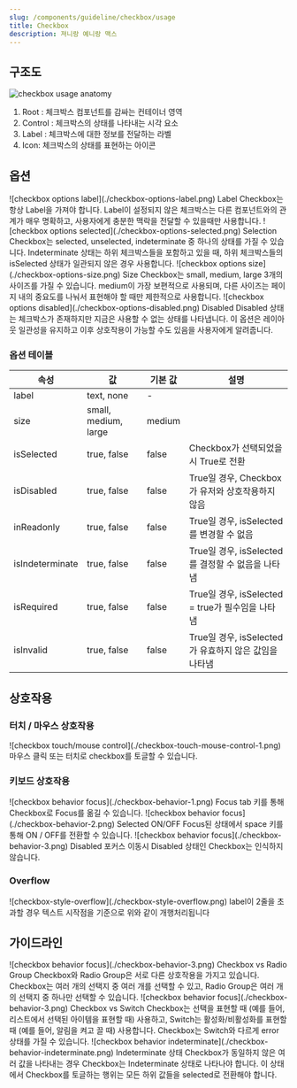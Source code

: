 ```yaml
---
slug: /components/guideline/checkbox/usage
title: Checkbox
description: 져니랑 예니랑 맥스
---
```


## 구조도

![checkbox usage anatomy](./checkbox-usage-anatomy.png)

1. Root : 체크박스 컴포넌트를 감싸는 컨테이너 영역
2. Control : 체크박스의 상태를 나타내는 시각 요소
3. Label : 체크박스에 대한 정보를 전달하는 라벨
4. Icon: 체크박스의 상태를 표현하는 아이콘

## 옵션

<HalfCard>
  <HalfCardImageCell>
    ![checkbox options label](./checkbox-options-label.png)
  </HalfCardImageCell>
  <HalfCardDescriptionCell>
    <HalfCardDescriptionTitle>Label</HalfCardDescriptionTitle>
    <HalfCardDescription>
      Checkbox는 항상 Label을 가져야 합니다. Label이 설정되지 않은 체크박스는
      다른 컴포넌트와의 관계가 매우 명확하고, 사용자에게 충분한 맥락을 전달할 수
      있을때만 사용합니다.
    </HalfCardDescription>
  </HalfCardDescriptionCell>
</HalfCard>

<HalfCard>
  <HalfCardImageCell>
    ![checkbox options selected](./checkbox-options-selected.png)
  </HalfCardImageCell>
  <HalfCardDescriptionCell>
    <HalfCardDescriptionTitle>Selection</HalfCardDescriptionTitle>
    <HalfCardDescription>
      Checkbox는 selected, unselected, indeterminate 중 하나의 상태를 가질 수
      있습니다. Indeterminate 상태는 하위 체크박스들을 포함하고 있을 때, 하위
      체크박스들의 isSelected 상태가 일관되지 않은 경우 사용합니다.
    </HalfCardDescription>
  </HalfCardDescriptionCell>
</HalfCard>

<HalfCard>
  <HalfCardImageCell>
    ![checkbox options size](./checkbox-options-size.png)
  </HalfCardImageCell>
  <HalfCardDescriptionCell>
    <HalfCardDescriptionTitle>Size</HalfCardDescriptionTitle>
    <HalfCardDescription>
      Checkbox는 small, medium, large 3개의 사이즈를 가질 수 있습니다. medium이
      가장 보편적으로 사용되며, 다른 사이즈는 페이지 내의 중요도를 나눠서
      표현해야 할 때만 제한적으로 사용합니다.
    </HalfCardDescription>
  </HalfCardDescriptionCell>
</HalfCard>

<HalfCard>
  <HalfCardImageCell>
    ![checkbox options disabled](./checkbox-options-disabled.png)
  </HalfCardImageCell>
  <HalfCardDescriptionCell>
    <HalfCardDescriptionTitle>Disabled</HalfCardDescriptionTitle>
    <HalfCardDescription>
      Disabled 상태는 체크박스가 존재하지만 지금은 사용할 수 없는 상태를
      나타냅니다. 이 옵션은 레이아웃 일관성을 유지하고 이후 상호작용이 가능할
      수도 있음을 사용자에게 알려줍니다.
    </HalfCardDescription>
  </HalfCardDescriptionCell>
</HalfCard>

### 옵션 테이블

| 속성            | 값                   | 기본 값 | 설명                                                  |
| --------------- | -------------------- | ------- | ----------------------------------------------------- |
| label           | text, none           | -       |                                                       |
| size            | small, medium, large | medium  |                                                       |
| isSelected      | true, false          | false   | Checkbox가 선택되었을 시 True로 전환                  |
| isDisabled      | true, false          | false   | True일 경우, Checkbox가 유저와 상호작용하지 않음      |
| inReadonly      | true, false          | false   | True일 경우, isSelected를 변경할 수 없음              |
| isIndeterminate | true, false          | false   | True일 경우, isSelected를 결정할 수 없음을 나타냄     |
| isRequired      | true, false          | false   | True일 경우, isSelected = true가 필수임을 나타냄      |
| isInvalid       | true, false          | false   | True일 경우, isSelected가 유효하지 않은 값임을 나타냄 |

## 상호작용

### 터치 / 마우스 상호작용

<FullCard>
  <FullCardImageCell>
    ![checkbox touch/mouse control](./checkbox-touch-mouse-control-1.png)
  </FullCardImageCell>
  <FullCardDescription>
    마우스 클릭 또는 터치로 checkbox를 토글할 수 있습니다.
  </FullCardDescription>
</FullCard>

<br />

### 키보드 상호작용

<HalfCard>
  <HalfCardImageCell>
    ![checkbox behavior focus](./checkbox-behavior-1.png)
  </HalfCardImageCell>
  <HalfCardDescriptionCell>
    <HalfCardDescriptionTitle>Focus</HalfCardDescriptionTitle>
    <HalfCardDescription>
      <Keyboard>tab</Keyboard> 키를 통해 Checkbox로 Focus를 옮길 수 있습니다.
    </HalfCardDescription>
  </HalfCardDescriptionCell>
</HalfCard>

<HalfCard>
  <HalfCardImageCell>
    ![checkbox behavior focus](./checkbox-behavior-2.png)
  </HalfCardImageCell>
  <HalfCardDescriptionCell>
    <HalfCardDescriptionTitle>Selected ON/OFF</HalfCardDescriptionTitle>
    <HalfCardDescription>
      Focus된 상태에서 <Keyboard>space</Keyboard> 키를 통해 ON / OFF를 전환할 수
      있습니다.
    </HalfCardDescription>
  </HalfCardDescriptionCell>
</HalfCard>

<HalfCard>
  <HalfCardImageCell>
    ![checkbox behavior focus](./checkbox-behavior-3.png)
  </HalfCardImageCell>
  <HalfCardDescriptionCell>
    <HalfCardDescriptionTitle>Disabled</HalfCardDescriptionTitle>
    <HalfCardDescription>
      포커스 이동시 Disabled 상태인 Checkbox는 인식하지 않습니다.
    </HalfCardDescription>
  </HalfCardDescriptionCell>
</HalfCard>

### Overflow

<FullCard>
  <FullCardImageCell>
    ![checkbox-style-overflow](./checkbox-style-overflow.png)
  </FullCardImageCell>
  <FullCardDescription>
    label이 2줄을 초과할 경우 텍스트 시작점을 기준으로 위와 같이 개행처리됩니다
  </FullCardDescription>
</FullCard>

## 가이드라인

<HalfCard>
  <HalfCardImageCell>
    ![checkbox behavior focus](./checkbox-behavior-3.png)
  </HalfCardImageCell>
  <HalfCardDescriptionCell>
    <HalfCardDescriptionTitle>Checkbox vs Radio Group</HalfCardDescriptionTitle>
    <HalfCardDescription>
      Checkbox와 Radio Group은 서로 다른 상호작용을 가지고 있습니다. Checkbox는
      여러 개의 선택지 중 여러 개를 선택할 수 있고, Radio Group은 여러 개의
      선택지 중 하나만 선택할 수 있습니다.
    </HalfCardDescription>
  </HalfCardDescriptionCell>
</HalfCard>

<HalfCard>
  <HalfCardImageCell>
    ![checkbox behavior focus](./checkbox-behavior-3.png)
  </HalfCardImageCell>
  <HalfCardDescriptionCell>
    <HalfCardDescriptionTitle>Checkbox vs Switch</HalfCardDescriptionTitle>
    <HalfCardDescription>
      Checkbox는 선택을 표현할 때 (예를 들어, 리스트에서 선택된 아이템을 표현할
      때) 사용하고, Switch는 활성화/비활성화를 표현할 때 (예를 들어, 알림을 켜고
      끌 때) 사용합니다. Checkbox는 Switch와 다르게 error 상태를 가질 수
      있습니다.
    </HalfCardDescription>
  </HalfCardDescriptionCell>
</HalfCard>

<HalfCard>
  <HalfCardImageCell>
    ![checkbox behavior indeterminate](./checkbox-behavior-indeterminate.png)
  </HalfCardImageCell>
  <HalfCardDescriptionCell>
    <HalfCardDescriptionTitle>Indeterminate 상태</HalfCardDescriptionTitle>
    <HalfCardDescription>
      Checkbox가 동일하지 않은 여러 값을 나타내는 경우 Checkbox는 Indeterminate
      상태로 나타나야 합니다. 이 상태에서 Checkbox를 토글하는 행위는 모든 하위
      값들을 selected로 전환해야 합니다.
    </HalfCardDescription>
  </HalfCardDescriptionCell>
</HalfCard>
